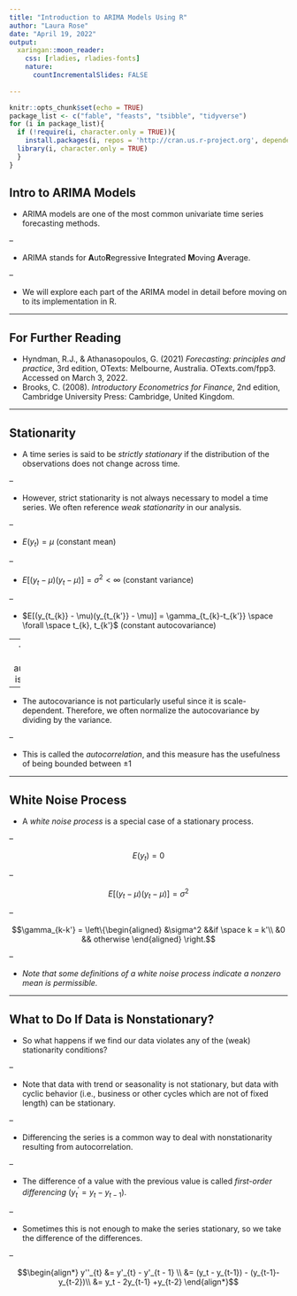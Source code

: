 ```yaml
---
title: "Introduction to ARIMA Models Using R"
author: "Laura Rose"
date: "April 19, 2022"
output: 
  xaringan::moon_reader:
    css: [rladies, rladies-fonts]
    nature:
      countIncrementalSlides: FALSE
      
---
```


```r
knitr::opts_chunk$set(echo = TRUE)
package_list <- c("fable", "feasts", "tsibble", "tidyverse")
for (i in package_list){
  if (!require(i, character.only = TRUE)){
    install.packages(i, repos = 'http://cran.us.r-project.org', dependencies = TRUE)
  library(i, character.only = TRUE)
  }
}

```

## Intro to ARIMA Models
- ARIMA models are one of the most common univariate time series forecasting methods.

--

- ARIMA stands for **A**uto**R**egressive **I**ntegrated **M**oving **A**verage.

--

- We will explore each part of the ARIMA model in detail before moving on to its implementation in R.

---

## For Further Reading
- Hyndman, R.J., & Athanasopoulos, G. (2021) *Forecasting: principles and practice*, 3rd edition, OTexts: Melbourne, Australia. OTexts.com/fpp3. Accessed on March 3, 2022.
- Brooks, C. (2008). *Introductory Econometrics for Finance*, 2nd edition, Cambridge University Press: Cambridge, United Kingdom.

---

## Stationarity
- A time series is said to be *strictly stationary* if the distribution of the observations does not change across time.

--

- However, strict stationarity is not always necessary to model a time series. We often reference *weak stationarity* in our analysis.

--

- $E(y_{t}) = \mu$ (constant mean)

--

- $E[(y_{t} - \mu)(y_{t} - \mu)] = \sigma^2 < \infty$ (constant variance)

--

- $E[(y_{t_{k}} - \mu)(y_{t_{k'}} - \mu)] = \gamma_{t_{k}-t_{k'}} \space \forall \space t_{k}, t_{k'}$ (constant autocovariance)

--
  - When $k = k'$, the autocovariance is the variance.
  
--

- The autocovariance is not particularly useful since it is scale-dependent. Therefore, we often normalize the autocovariance by dividing by the variance.

--

- This is called the *autocorrelation*, and this measure has the usefulness of being bounded between $\pm1$

---

## White Noise Process

- A *white noise process* is a special case of a stationary process.

--

$$E(y_{t}) = 0$$

--

$$E[(y_{t} - \mu)(y_{t} - \mu)] = \sigma^2$$

--

$$\gamma_{k-k'} = \left\{\begin{aligned}
&\sigma^2 &&if \space k = k'\\
&0 && otherwise
\end{aligned}
\right.$$

--

- *Note that some definitions of a white noise process indicate a nonzero mean is permissible.*

---

## What to Do If Data is Nonstationary?
- So what happens if we find our data violates any of the (weak) stationarity conditions?

--

- Note that data with trend or seasonality is not stationary, but data with cyclic behavior (i.e., business or other cycles which are not of fixed length) can be stationary.

--

- Differencing the series is a common way to deal with nonstationarity resulting from autocorrelation. 

--

  - The difference of a value with the previous value is called *first-order differencing* ($y^{'}_{t} = y_{t} - y_{t-1}$).
  
--

  - Sometimes this is not enough to make the series stationary, so we take the difference of the differences.

--

$$\begin{align*}
  y''_{t}  &=  y'_{t}  - y'_{t - 1} \\
           &= (y_t - y_{t-1}) - (y_{t-1}-y_{t-2})\\
           &= y_t - 2y_{t-1} +y_{t-2}
\end{align*}$$
  


